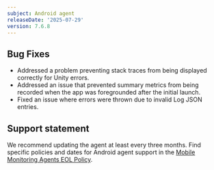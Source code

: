 ```yaml
---
subject: Android agent
releaseDate: '2025-07-29'
version: 7.6.8
---
```



## Bug Fixes
- Addressed a problem preventing stack traces from being displayed correctly for Unity errors.
- Addressed an issue that prevented summary metrics from being recorded when the app was foregrounded after the initial launch.
- Fixed an issue where errors were thrown due to invalid Log JSON entries.


## Support statement

We recommend updating the agent at least every three months. Find specific policies and dates for Android agent support in the [Mobile Monitoring Agents EOL Policy](/docs/mobile-monitoring/new-relic-mobile/get-started/mobile-agents-eol-policy/#android-eol).
